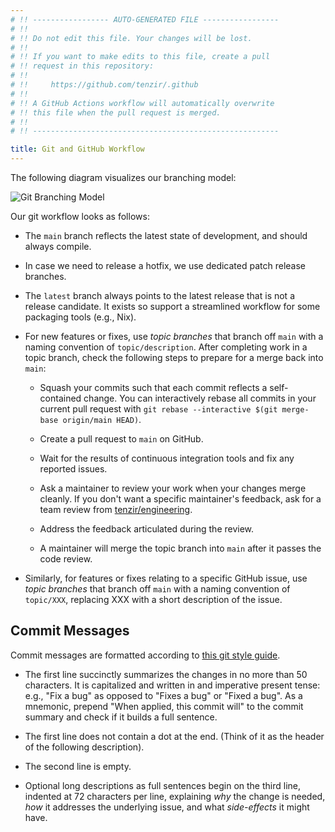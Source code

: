 ```yaml
---
# !! ----------------- AUTO-GENERATED FILE -----------------
# !!
# !! Do not edit this file. Your changes will be lost.
# !!
# !! If you want to make edits to this file, create a pull 
# !! request in this repository:
# !!
# !!     https://github.com/tenzir/.github
# !!
# !! A GitHub Actions workflow will automatically overwrite
# !! this file when the pull request is merged.
# !!
# !! -------------------------------------------------------

title: Git and GitHub Workflow
---
```


The following diagram visualizes our branching model:

![Git Branching Model](git-branching-model.svg)

Our git workflow looks as follows:

- The `main` branch reflects the latest state of development, and should
  always compile.

- In case we need to release a hotfix, we use dedicated patch release branches.

- The `latest` branch always points to the latest release that is not a release
  candidate. It exists so support a streamlined workflow for some packaging
  tools (e.g., Nix).

- For new features or fixes, use _topic branches_ that branch off `main` with
  a naming convention of `topic/description`. After completing work in a topic
  branch, check the following steps to prepare for a merge back into `main`:

  - Squash your commits such that each commit reflects a self-contained change.
    You can interactively rebase all commits in your current pull request with
    `git rebase --interactive $(git merge-base origin/main HEAD)`.

  - Create a pull request to `main` on GitHub.

  - Wait for the results of continuous integration tools and fix any reported
    issues.

  - Ask a maintainer to review your work when your changes merge cleanly. If
    you don't want a specific maintainer's feedback, ask for a team review from
    [tenzir/engineering](https://github.com/orgs/tenzir/teams/engineering).

  - Address the feedback articulated during the review.

  - A maintainer will merge the topic branch into `main` after it passes the
    code review.

- Similarly, for features or fixes relating to a specific GitHub issue, use
  _topic branches_ that branch off `main` with a naming convention of
  `topic/XXX`, replacing XXX with a short description of the issue.

## Commit Messages

Commit messages are formatted according to [this git style
guide](https://github.com/agis/git-style-guide).

- The first line succinctly summarizes the changes in no more than 50
  characters. It is capitalized and written in and imperative present tense:
  e.g., "Fix a bug" as opposed to "Fixes a bug" or "Fixed a bug". As a
  mnemonic, prepend "When applied, this commit will" to the commit summary and
  check if it builds a full sentence.

- The first line does not contain a dot at the end. (Think of it as the header
  of the following description).

- The second line is empty.

- Optional long descriptions as full sentences begin on the third line,
  indented at 72 characters per line, explaining _why_ the change is needed,
  _how_ it addresses the underlying issue, and what _side-effects_ it might
  have.
